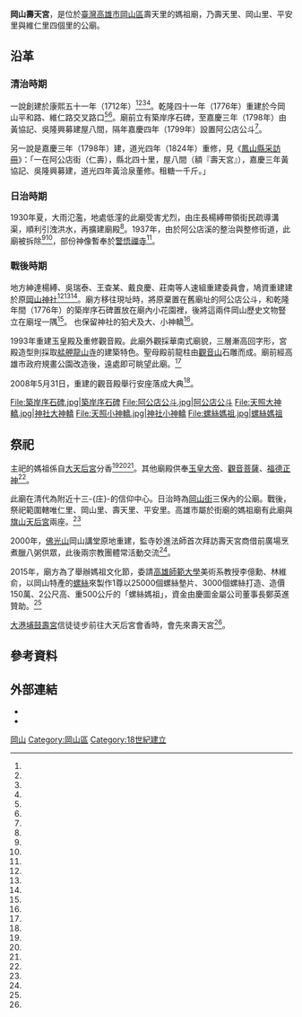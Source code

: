 {{coord|22.798146|120.291003|display=title}}
{{東亞廟宇
| name = 岡山壽天宮
| img =File:岡山壽天宮.jpg
| img_capt = 
| image_width = 250px
| location = {{ROC-TWN}}[[高雄市|高雄市]][[岡山區|岡山區]]壽天里公園路40號<ref name="羅秀春"/>
| god =[[媽祖|媽祖]]
| type = 
| struct = 
| open_year ={{QIN}}[[十八世紀|十八世紀]]
| cere_date =
| cultural_collection= 
|}}
'''岡山壽天宮'''，是位於[[臺灣|臺灣]][[高雄市|高雄市]][[岡山區|岡山區]]壽天里的媽祖廟，乃壽天里、岡山里、平安里與維仁里四個里的公廟。

==沿革==
===清治時期===
一說創建於康熙五十一年（1712年）<ref name="羅秀春"/><ref name="蘇福男"/><ref name="陸瓊娟"/><ref name="蘇福男2"/>。乾隆四十一年（1776年）重建於今岡山平和路、維仁路交叉路口<ref name="羅秀春"/><ref name="陸瓊娟"/>。廟前立有築岸序石碑，至嘉慶三年（1798年）由黃協記、吳隆興募建屋八間，隔年嘉慶四年（1799年）設置阿公店公斗<ref name="陸瓊娟"/>。

另一說是嘉慶三年（1798年）建，道光四年（1824年）重修，見《[[鳳山縣采訪冊|鳳山縣采訪冊]]》：「一在阿公店街（仁壽），縣北四十里，屋八間（額『壽天宮』），嘉慶三年黃協記、吳隆興募建，道光四年黃洽泉董修。租糖一千斤。」

===日治時期===
1930年夏，大雨氾濫，地處低漥的此廟受害尤烈，由庄長楊縛帶領街民疏導溝渠，順利引洩洪水，再擴建廟殿<ref name="陸瓊娟"/>。1937年，由於阿公店溪的整治與整修街道，此廟被拆除<ref name="羅秀春"/><ref name="陸瓊娟"/>，部份神像暫奉於[[警悟禪寺|警悟禪寺]]<ref name="蘇福男"/>。

===戰後時期===
地方紳達楊縛、吳瑞泰、王查某、戴良慶、莊南等人速組重建委員會，鳩資重建建於原[[岡山神社_(高雄州)|岡山神社]]<ref name="羅秀春"/><ref name="蘇福男"/><ref name="陸瓊娟"/>。廟方移往現址時，將原棄置在舊廟址的阿公店公斗，和乾隆年間（1776年）的築岸序石碑置放在廟內小花園裡，後將這兩件岡山歷史文物豎立在廟埕一隅<ref name="蘇福男3"/>。
也保留神社的狛犬及大、小神轎<ref name="羅秀春"/>。

1993年重建玉皇殿及重修觀音殿。此廟外觀採華南式廟貌，三層漸高回字形，宮殿造型則採取[[艋舺龍山寺|艋舺龍山寺]]的建築特色。聖母殿前龍柱由[[觀音山|觀音山]]石雕而成。廟前經高雄市政府規畫公園改造後，遠處即可眺望此廟。<ref name="羅秀春"/>

2008年5月31日，重建的觀音殿舉行安座落成大典<ref name="蔡宗彥"/>。
<gallery>
File:築岸序石碑.jpg|築岸序石碑
File:阿公店公斗.jpg|阿公店公斗
File:天照大神轎.jpg|神社大神轎
File:天照小神轎.jpg|神社小神轎
File:螺絲媽祖.jpg|螺絲媽祖
</gallery>

==祭祀==
主祀的媽祖係自[[大天后宮|大天后宮]]分香<ref name="羅秀春"/><ref name="陸瓊娟"/><ref name="林美容"/>。其他廟殿供奉[[玉皇大帝|玉皇大帝]]、[[觀音菩薩|觀音菩薩]]、[[福德正神|福德正神]]<ref name="陸瓊娟"/>。

此廟在清代為附近十三-{庄}-的信仰中心。日治時為[[岡山街|岡山街]]三保內的公廟。戰後，祭祀範圍轄唯仁里、岡山里、壽天里、平安里。高雄市屬於街廟的媽祖廟有此廟與[[旗山天后宮|旗山天后宮]]兩座。<ref name="林美容"/>

2000年，[[佛光山|佛光山]]岡山講堂原地重建，監寺妙進法師首次拜訪壽天宮商借前廣場烹煮臘八粥供眾，此後兩宗教團體常活動交流<ref name="羅秀春"/>。

2015年，廟方為了舉辦媽祖文化節，委請[[高雄師範大學|高雄師範大學]]美術系教授李億勳、林維俞，以岡山特產的[[螺絲|螺絲]]來製作1尊以25000個螺絲墊片、3000個螺絲打造、造價150萬、2公尺高、重500公斤的「螺絲媽祖」，資金由慶圖金屬公司董事長鄭英進贊助。<ref name="蘇福男2"/>

[[大港埔鼓壽宮|大港埔鼓壽宮]]信徒徒步前往大天后宮會香時，會先來壽天宮<ref name="凌珮君"/>。
{{portal box|高雄}}
{{commonscat|Gangshan Shoutian Temple}}

== 參考資料 ==
{{reflist|1|refs=
<ref name="陸瓊娟">{{Cite news|url=http://search.cdns.com.tw/readfile.exe?0,0,43415,49863,%AD%BB%A4%F5|title=岡山壽天宮 廟埕文化搞很大|author=陸瓊娟|language=zh-tw|publisher=《中華日報》|date=2014-08-19|accessdate=2016-06-30}}{{Dead link|date=2019年12月 |bot=InternetArchiveBot |fix-attempted=yes }}</ref>

<ref name="蘇福男3">{{Cite news|url=http://news.ltn.com.tw/news/local/paper/702958|title=〈南部〉高雄岡山壽天宮百年文物 亂扔像垃圾|author=蘇福男|language=zh-tw|publisher=《自由時報》|date=2013-08-06|accessdate=2016-06-30}}</ref>

<ref name="蔡宗彥">{{Cite news|url=http://www.twtimes.com.tw/index.php?page=news&nid=35349|title=廟宇巡禮　岡山鎮媽祖廟起駕遶境　縣內三巨頭共襄盛舉　|author=蔡宗彥|language=zh-tw|publisher=《臺灣時報》|date=2009-03-27|accessdate=2016-06-30}}{{Dead link|date=2019年12月 |bot=InternetArchiveBot |fix-attempted=yes }}</ref>

<ref name="蘇福男2">{{Cite news|url=http://news.ltn.com.tw/news/life/breakingnews/1486007|title=全台首尊「螺絲媽祖」 岡山街頭出巡|author=蘇福男|language=zh-tw|publisher=《自由時報》|date=2015-10-24|accessdate=2016-06-30|archive-date=2020-02-02|archive-url=https://web.archive.org/web/20200202063143/https://news.ltn.com.tw/news/life/breakingnews/1486007|dead-url=no}}</ref>

<ref name="羅秀春">{{Cite news|url=http://www.lnanews.com/news/%E5%85%A9%E5%B2%B8%E7%A5%9E%E6%98%8E%E8%81%AF%E8%AA%BC10%EF%BC%8F%E5%B2%A1%E5%B1%B1%E5%A3%BD%E5%A4%A9%E5%AE%AE%E5%AA%BD%E7%A5%96%E5%BB%9F%E3%80%80%E7%A5%9E%E4%BD%9B%E5%A4%9A%E5%85%83.html|title=兩岸神明聯誼10／岡山壽天宮媽祖廟　神佛多元|author=羅秀春|language=zh-tw|publisher=人間通訊社|date=2013-12-25|accessdate=2016-06-30}}</ref>

<ref name="蘇福男">{{Cite news|url=http://iservice.ltn.com.tw/2012/specials/info/news.php?rno=102&no=555170|title=壽天宮建廟300年 擲筊送百萬|author=蘇福男|language=zh-tw|publisher=《自由時報》|date=2012-01-18|accessdate=2016-06-30}}</ref>

<ref name="林美容">{{cite book |author=林美容|chapter=〈媽祖信仰與地方社區 --高雄縣媽祖廟的分析〉|title=《媽祖信仰圈國際學術研討會論文集》|date=1997|publisher=臺灣省文獻會|volume=|location=|language=zh-tw|isbn=}}</ref>

<ref name="凌珮君">{{Cite news|url=|title=高雄鼓壽宮 到府城會香 以信眾徒步方式辦活動 睽違67年 今天出發 明天到台南|author=凌珮君|language=zh-tw|publisher=《聯合報》|date=2003-04-11|accessdate=}}</ref>


}}
==外部連結==
*{{facebook|ksstg0323}}
*{{Official site|sites.google.com/site/gsstktw}}
[[Category:高雄市媽祖廟|岡山]]
[[Category:岡山區|Category:岡山區]]
[[Category:18世紀建立|Category:18世紀建立]]
